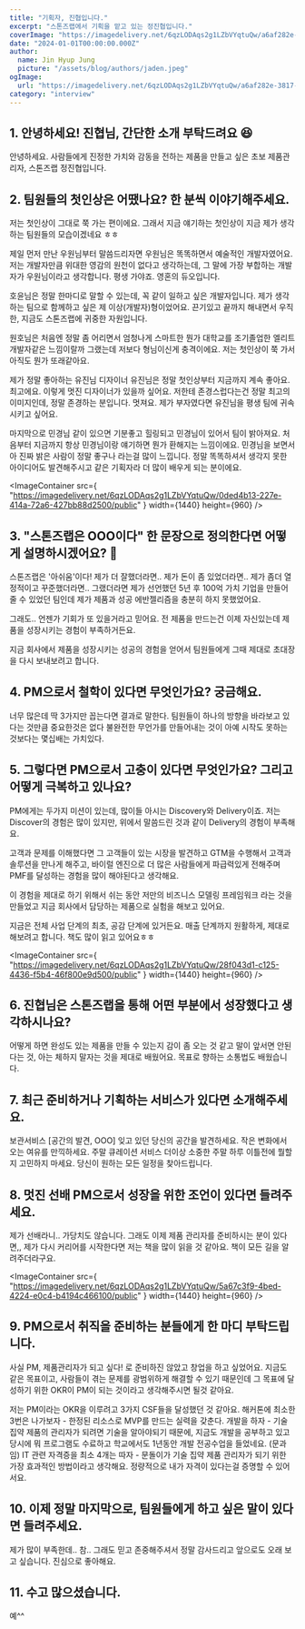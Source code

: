 ```yaml
---
title: "기획자, 진협입니다."
excerpt: "스톤즈랩에서 기획을 맡고 있는 정진협입니다."
coverImage: "https://imagedelivery.net/6qzLODAqs2g1LZbVYqtuQw/a6af282e-3817-4c90-3be7-d995d6369800/public"
date: "2024-01-01T00:00:00.000Z"
author:
  name: Jin Hyup Jung
  picture: "/assets/blog/authors/jaden.jpeg"
ogImage:
  url: "https://imagedelivery.net/6qzLODAqs2g1LZbVYqtuQw/a6af282e-3817-4c90-3be7-d995d6369800/public"
category: "interview"
---
```


## 1. 안녕하세요! 진협님, 간단한 소개 부탁드려요 😆

안녕하세요.
사람들에게 진정한 가치와 감동을 전하는
제품을 만들고 싶은 초보 제품관리자, 스톤즈랩 정진협입니다.

## 2. 팀원들의 첫인상은 어땠나요? 한 분씩 이야기해주세요.

저는 첫인상이 그대로 쭉 가는 편이에요.
그래서 지금 얘기하는 첫인상이 지금 제가 생각하는 팀원들의 모습이겠네요 ㅎㅎ

제일 먼저 만난 우원님부터 말씀드리자면
우원님은 똑똑하면서 예술적인 개발자였어요.
저는 개발자만큼 위대한 영감의 원천이 없다고 생각하는데,
그 말에 가장 부합하는 개발자가 우원님이라고 생각합니다.
평생 가야죠. 영혼의 듀오입니다.

호윤님은 정말 한마디로 말할 수 있는데, 꼭 같이 일하고 싶은 개발자입니다.
제가 생각하는 팀으로 함께하고 싶은 제 이상(개발자)형이었어요.
끈기있고 끝까지 해내면서 우직한, 지금도 스톤즈랩에 귀중한 자원입니다.

원호님은 처음엔 정말 좀 어리면서 엄청나게 스마트한
뭔가 대학교를 조기졸업한 엘리트 개발자같은 느낌이랄까
그랬는데 저보다 형님이신게 충격이에요. 저는 첫인상이 쭉 가서 아직도 뭔가 또래같아요.

제가 정말 좋아하는 유진님
디자이너 유진님은 정말 첫인상부터 지금까지 계속 좋아요.
최고에요. 이렇게 멋진 디자이너가 있을까 싶어요.
저한테 존경스럽다는건 정말 최고의 이미지인데, 정말 존경하는 분입니다.
멋져요. 제가 부자였다면 유진님을 평생 팀에 귀속시키고 싶어요.

마지막으로 민경님
같이 있으면 기분좋고 힐링되고 민경님이 있어서 팀이 밝아져요.
처음부터 지금까지 항상 민경님이랑 얘기하면 뭔가 환해지는 느낌이에요.
민경님을 보면서 아 진짜 밝은 사람이 정말 좋구나 라는걸 많이 느낍니다.
정말 똑똑하셔서 생각지 못한 아이디어도 발견해주시고
같은 기획자라 더 많이 배우게 되는 분이에요.

<ImageContainer
  src={
    "https://imagedelivery.net/6qzLODAqs2g1LZbVYqtuQw/0ded4b13-227e-414a-72a6-427bb88d2500/public"
  }
  width={1440}
  height={960}
/>

## 3. "스톤즈랩은 OOO이다" 한 문장으로 정의한다면 어떻게 설명하시겠어요? 🤔

스톤즈랩은 '아쉬움'이다!
제가 더 잘했더라면..
제가 돈이 좀 있었더라면..
제가 좀더 열정적이고 꾸준했더라면..
그랬더라면 제가 선언했던 5년 후 100억 가치 기업을 만들어 줄 수 있었던 팀인데
제가 제품과 성공 에반젤리즘을 충분히 하지 못했었어요.

그래도.. 언젠가 기회가 또 있을거라고 믿어요.
전 제품을 만드는건 이제 자신있는데
제품을 성장시키는 경험이 부족하거든요.

지금 회사에서 제품을 성장시키는 성공의 경험을 얻어서
팀원들에게 그때 제대로 초대장을 다시 보내보려고 합니다.

## 4. PM으로서 철학이 있다면 무엇인가요? 궁금해요.

너무 많은데 딱 3가지만 꼽는다면
결과로 말한다.
팀원들이 하나의 방향을 바라보고 있다는 것만큼 중요한것은 없다
불완전한 무언가를 만들어내는 것이 아예 시작도 못하는 것보다는 몇십배는 가치있다.

## 5. 그렇다면 PM으로서 고충이 있다면 무엇인가요? 그리고 어떻게 극복하고 있나요?

PM에게는 두가지 미션이 있는데, 많이들 아시는 Discovery와 Delivery이죠.
저는 Discover의 경험은 많이 있지만, 위에서 말씀드린 것과 같이
Delivery의 경험이 부족해요.

고객과 문제를 이해했다면 그 고객들이 있는 시장을 발견하고 GTM을 수행해서 고객과 솔루션을
만나게 해주고, 바이럴 엔진으로 더 많은 사람들에게 파급력있게 전해주며 PMF를 달성하는 경험을 많이 해야된다고 생각해요.

이 경험을 제대로 하기 위해서
쉬는 동안 저만의 비즈니스 모델링 프레임워크 라는 것을 만들었고
지금 회사에서 담당하는 제품으로 실험을 해보고 있어요.

지금은 전체 사업 단계의 최초, 공감 단계에 있거든요.
매출 단계까지 원활하게, 제대로 해보려고 합니다.
책도 많이 읽고 있어요ㅎㅎ

<ImageContainer
  src={
    "https://imagedelivery.net/6qzLODAqs2g1LZbVYqtuQw/28f043d1-c125-4436-f5b4-46f800e9d500/public"
  }
  width={1440}
  height={960}
/>

## 6. 진협님은 스톤즈랩을 통해 어떤 부분에서 성장했다고 생각하시나요?

어떻게 하면 완성도 있는 제품을 만들 수 있는지 감이 좀 오는 것 같고
말이 앞서면 안된다는 것, 아는 체하지 말자는 것을 제대로 배웠어요.
목표로 향하는 소통법도 배웠습니다.

## 7. 최근 준비하거나 기획하는 서비스가 있다면 소개해주세요.

보관서비스 [공간의 발견, OOO]
잊고 있던 당신의 공간을 발견하세요. 작은 변화에서 오는 여유를 만끽하세요.
주말 큐레이션 서비스
더이상 소중한 주말 하루 이틀전에 뭘할지 고민하지 마세요. 당신이 원하는 모든 일정을 찾아드립니다.

## 8. 멋진 선배 PM으로서 성장을 위한 조언이 있다면 들려주세요.

제가 선배라니.. 가당치도 않습니다.
그래도 이제 제품 관리자를 준비하시는 분이 있다면,, 제가 다시 커리어를 시작한다면
저는 책을 많이 읽을 것 같아요. 책이 모든 길을 알려주더라구요.

<ImageContainer
  src={
    "https://imagedelivery.net/6qzLODAqs2g1LZbVYqtuQw/5a67c3f9-4bed-4224-e0c4-b4194c466100/public"
  }
  width={1440}
  height={960}
/>

## 9. PM으로서 취직을 준비하는 분들에게 한 마디 부탁드립니다.

사실 PM, 제품관리자가 되고 싶다! 로 준비하진 않았고
창업을 하고 싶었어요. 지금도 같은 목표이고, 사람들이 겪는 문제를 광범위하게 해결할 수 있기 때문인데
그 목표에 달성하기 위한 OKR이 PM이 되는 것이라고 생각해주시면 될것 같아요.

저는 PM이라는 OKR을 이루려고
3가지 CSF들을 달성했던 것 같아요.
해커톤에 최소한 3번은 나가보자 - 한정된 리소스로 MVP를 만드는 실력을 갖춘다.
개발을 하자 - 기술 집약 제품의 관리자가 되려면 기술을 알아야되기 때문에, 지금도 개발을 공부하고 있고 당시에 뭐 프로그램도 수료하고 학교에서도 1년동안 개발 전공수업을 들었네요. (문과임)
IT 관련 자격증을 최소 4개는 따자 - 문돌이가 기술 집약 제품 관리자가 되기 위한 가장 효과적인 방법이라고 생각해요. 정량적으로 내가 자격이 있다는걸 증명할 수 있어서요.

## 10. 이제 정말 마지막으로, 팀원들에게 하고 싶은 말이 있다면 들려주세요.

제가 많이 부족한데.. 참.. 그래도 믿고 존중해주셔서 정말 감사드리고
앞으로도 오래 보고 싶습니다. 진심으로 좋아해요.

## 11. 수고 많으셨습니다.

예^^
